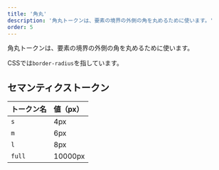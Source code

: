 ```yaml
---
title: '角丸'
description: '角丸トークンは、要素の境界の外側の角を丸めるために使います。'
order: 5
---
```

角丸トークンは、要素の境界の外側の角を丸めるために使います。

CSSでは`border-radius`を指しています。

## セマンティクストークン

| トークン名 | 値（px） |
| :--- | :--- |
| `s`    | 4px |
| `m`    | 6px |
| `l`    | 8px |
| `full` | 10000px |
